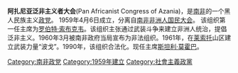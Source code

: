 {{unreferenced|time=2018-09-03T07:19:42+00:00}}
{{Infobox political party
|name               = 阿扎尼亚泛非主义者大会
|native_name        = Pan Africanist Congress of Azania
|lang1              =
|name_lang1         =
|lang2              =
|name_lang2         =
|lang3              =
|name_lang3         =
|lang4              =
|name_lang4         =
|logo               = 
|colorcode          = #093824
|leader             =
|chairperson        =
|president          = 斯坦利·莫霍巴
|secretary_general  =
|spokesperson       =
|founder            =
|leader1_title      =
|leader1_name       =
|leader2_title      =
|leader2_name       =
|leader3_title      =
|leader3_name       =
|leader4_title      =
|leader4_name       =
|leader5_title      =
|leader5_name       =
|slogan             =
|founded            = {{Start date|1959|04|06|df=y}}
|dissolved          = <!-- {{End date|YYYY|MM|DD|df=y}} -->
|merger             =
|split              =[[非洲人国民大会|非洲人国民大会]]
|predecessor        =
|merged             =
|successor          =
|headquarters       = 
|newspaper          =
|student_wing       =
|youth_wing         =
|wing1_title        =
|wing1              =
|wing2_title        =
|wing2              =
|wing3_title        =
|wing3              =
|membership_year    =
|membership         =
|ideology           = [[黑人民族主義|黑人民族主義]]<br>[[泛非主義|泛非主義]]<br>{{Tsl|en|African socialism|非洲社會主義}}
|position= [[中間偏左|中間偏左]]至[[左翼|左翼]]
|religion           =
|national           =
|international      =
|affiliation1_title =
|affiliation1       =
|colours            =
|blank1_title       =
|blank1             =
|blank2_title       =
|blank2             =
|blank3_title       =
|blank3             =
|seats1_title       = [[南非國民議會|國民議會]]
|seats1             = {{Infobox political party/seats|1|400|hex=#093824}}
|seats2_title       =
|seats2             =
|seats3_title       =
|seats3             =
|seats4_title       =
|seats4             =
|symbol             =
|flag               = 
|website            = {{URL|www.pac.org.za}}
|country            = 南非
|footnotes          =
}}
'''阿扎尼亚泛非主义者大会'''(Pan Africanist Congress of Azania)，是[[南非|南非]]的一个黑人民族主义[[政党|政党]]。
1959年4月6日成立，分离自[[南非非洲人国民大会|南非非洲人国民大会]]。 该组织第一任主席为[[罗伯特·索布克韦|罗伯特·索布克韦]]。该组织主张通过武装斗争来建立非洲人统治，提倡泛非主义。1960年3月被南非政府当局宣布为非法组织。1961年，在[[莱索托|莱索托]]山区建立武装力量“波戈”。1990年，该组织合法化。现任主席[[斯坦利·莫霍巴|斯坦利·莫霍巴]]。
{{南非政党}}
[[Category:南非政党|Category:南非政党]]
[[Category:1959年建立|Category:1959年建立]]
[[Category:社會主義政黨|Category:社會主義政黨]]